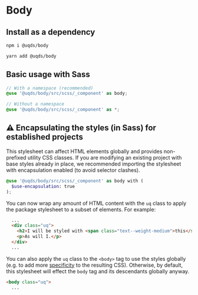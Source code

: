 
<Meta title="Components/Body/Body" />

# Body

## Install as a dependency

```bash
npm i @uqds/body
```

```bash
yarn add @uqds/body
```

## Basic usage with Sass

```scss
// With a namespace (recommended)
@use '@uqds/body/src/scss/_component' as body;

// Without a namespace
@use '@uqds/body/src/scss/_component' as *;
```

## ⚠️ Encapsulating the styles (in Sass) for established projects

This stylesheet can affect HTML elements globally and provides non-prefixed
utility CSS classes. If you are modifying an existing project with base styles
already in place, we recommended importing the stylesheet with encapsulation
enabled (to avoid selector clashes).

```scss
@use '@uqds/body/src/scss/_component' as body with (
  $use-encapsulation: true
);
```

You can now wrap any amount of HTML content with the `uq` class to apply the
package stylesheet to a subset of elements. For example:

```html
  ...
  <div class="uq">
    <h2>I will be styled with <span class="text--weight-medium">this</span> stylesheet.</h2>
    <p>As will I.</p>
  </div>
  ...
```

You can also apply the `uq` class to the `<body>` tag to use the styles globally
(e.g. to add more [specificity](https://developer.mozilla.org/en-US/docs/Web/CSS/Specificity)
to the resulting CSS). Otherwise, by default, this stylesheet will effect the
`body` tag and its descendants globally anyway.

```html
<body class="uq">
  ...
```

